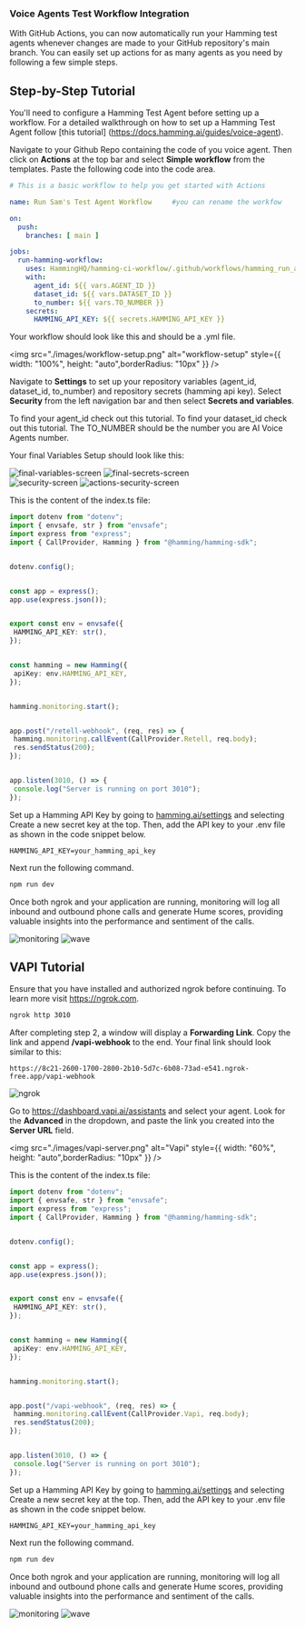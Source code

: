 ### Voice Agents Test Workflow Integration

With GitHub Actions, you can now automatically run your Hamming test agents whenever changes are made to your GitHub repository's main branch. 
You can easily set up actions for as many agents as you need by following a few simple steps.

## Step-by-Step Tutorial

<Note> 

You'll need to configure a Hamming Test Agent before setting up a workflow. For a detailed walkthrough on how to set up a Hamming Test Agent follow [this tutorial] (https://docs.hamming.ai/guides/voice-agent). 

</Note>

<Steps>

 <Step title="Configure Workflow on Github">

Navigate to your Github Repo containing the code of you voice agent. 
Then click on **Actions** at the top bar and select **Simple workflow** from the templates.
Paste the following code into the code area.


```yml
# This is a basic workflow to help you get started with Actions

name: Run Sam's Test Agent Workflow     #you can rename the workfow

on:
  push:
    branches: [ main ]

jobs:
  run-hamming-workflow:
    uses: HammingHQ/hamming-ci-workflow/.github/workflows/hamming_run_agent.yml@main
    with:
      agent_id: ${{ vars.AGENT_ID }}
      dataset_id: ${{ vars.DATASET_ID }}
      to_number: ${{ vars.TO_NUMBER }}
    secrets:
      HAMMING_API_KEY: ${{ secrets.HAMMING_API_KEY }}
```

Your workflow should look like this and should be a .yml file.

 <img src="./images/workflow-setup.png" alt="workflow-setup" style={{ width: "100%", height: "auto",borderRadius: "10px" }} />

  </Step>

<Step title="Configure your Variables & Secrets">

Navigate to **Settings** to set up your repository variables (agent_id, dataset_id, to_number) and repository secrets (hamming api key). 
Select **Security** from the left navigation bar and then select **Secrets and variables**.

To find your agent_id check out this tutorial.
To find your dataset_id check out this tutorial. 
The TO_NUMBER should be the number you are AI Voice Agents number. 

Your final Variables Setup should look like this: 

<div style={{ display: "flex", justifyContent: "space-between" }}>
<img src="./images/final-variables-screen.png" alt="final-variables-screen" style={{ width: "100%", height: "auto",borderRadius: "10px" }} />
<img src="./images/final-secrets-screen.png" alt="final-secrets-screen" style={{ width: "100%", height: "auto",borderRadius: "10px" }} />
</div>


<Accordion icon="terminal" title="Finding Secrets and Variables on Github">
<div style={{ display: "flex", justifyContent: "space-between" }}>
<img src="./images/security-screen.png" alt="security-screen" style={{ width: "100%", height: "auto",borderRadius: "10px" }} />
<img src="./images/actions-secret-and-variables-screen.png" alt="actions-security-screen" style={{ width: "100%", height: "auto",borderRadius: "10px" }} />
</div>
</Accordion>


  </Step>

<Step title="Create a Node.js server that handles the webhook request">

This is the content of the index.ts file:

```typescript
import dotenv from "dotenv";
import { envsafe, str } from "envsafe";
import express from "express";
import { CallProvider, Hamming } from "@hamming/hamming-sdk";


dotenv.config();


const app = express();
app.use(express.json());


export const env = envsafe({
 HAMMING_API_KEY: str(),
});


const hamming = new Hamming({
 apiKey: env.HAMMING_API_KEY,
});


hamming.monitoring.start();


app.post("/retell-webhook", (req, res) => {
 hamming.monitoring.callEvent(CallProvider.Retell, req.body);
 res.sendStatus(200);
});


app.listen(3010, () => {
 console.log("Server is running on port 3010");
});
```

  </Step>


<Step title="Set up your .env file" >


Set up a Hamming API Key by going to [hamming.ai/settings](https://app.hamming.ai/settings) and selecting Create a new secret key at the top. Then, add the API key to your .env file as shown in the code snippet below.

```
HAMMING_API_KEY=your_hamming_api_key
```

Next run the following command.

```bash
npm run dev
```

  </Step>

<Step title="Monitor Calls" >


Once both ngrok and your application are running, monitoring will log all inbound and outbound phone calls and generate Hume scores, providing valuable insights into the performance and sentiment of the calls.


<div style={{ display: "flex", justifyContent: "space-between" }}>
 <img src="./images/monitoring-screen.png" alt="monitoring" style={{ width: "90%", height: "auto",borderRadius: "10px" }} />
<img src="./images/wave-form.png" alt="wave" style={{ width: "85%", height: "auto",borderRadius: "10px" }} />
</div>


  </Step>

</Steps>

## VAPI Tutorial

<Note> 

Ensure that you have installed and authorized ngrok before continuing. To learn more visit https://ngrok.com.

</Note>

<Steps>



 <Step title="Start ngrok" >

  ```bash
ngrok http 3010
```
 
  </Step>

<Step title="Set up VAPI AI Webhook">

After completing step 2, a window will display a **Forwarding Link**. Copy the link and append **/vapi-webhook** to the end. Your final link should look similar to this:

```
https://8c21-2600-1700-2800-2b10-5d7c-6b08-73ad-e541.ngrok-free.app/vapi-webhook
```


<Accordion icon="terminal" title="Finding Your Forwarding Link">
<img src="./images/ngrok-setup-screen.png" alt="ngrok" style={{ width: "100%", height: "auto",borderRadius: "10px" }} />
</Accordion>



Go to https://dashboard.vapi.ai/assistants and select your agent. Look for the **Advanced** in the dropdown, and paste the link you created into the **Server URL** field.

<img src="./images/vapi-server.png" alt="Vapi" style={{ width: "60%", height: "auto",borderRadius: "10px" }} />

  </Step>

<Step title="Create a Node.js server that handles the webhook request">

This is the content of the index.ts file:

```typescript
import dotenv from "dotenv";
import { envsafe, str } from "envsafe";
import express from "express";
import { CallProvider, Hamming } from "@hamming/hamming-sdk";


dotenv.config();


const app = express();
app.use(express.json());


export const env = envsafe({
 HAMMING_API_KEY: str(),
});


const hamming = new Hamming({
 apiKey: env.HAMMING_API_KEY,
});


hamming.monitoring.start();


app.post("/vapi-webhook", (req, res) => {
 hamming.monitoring.callEvent(CallProvider.Vapi, req.body);
 res.sendStatus(200);
});


app.listen(3010, () => {
 console.log("Server is running on port 3010");
});
```

  </Step>


<Step title="Set up your .env file" >


Set up a Hamming API Key by going to [hamming.ai/settings](https://app.hamming.ai/settings) and selecting Create a new secret key at the top. Then, add the API key to your .env file as shown in the code snippet below.

```
HAMMING_API_KEY=your_hamming_api_key
```

Next run the following command.

```bash
npm run dev
```

  </Step>

<Step title="Monitor Calls" >


Once both ngrok and your application are running, monitoring will log all inbound and outbound phone calls and generate Hume scores, providing valuable insights into the performance and sentiment of the calls.

<div style={{ display: "flex", justifyContent: "space-between" }}>
 <img src="./images/monitoring-screen.png" alt="monitoring" style={{ width: "90%", height: "auto",borderRadius: "10px" }} />
<img src="./images/wave-form.png" alt="wave" style={{ width: "85%", height: "auto",borderRadius: "10px" }} />
</div>


  </Step>

</Steps>

